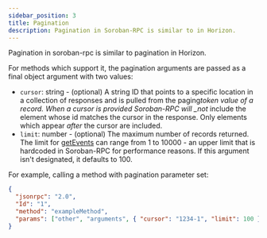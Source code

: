 ```yaml
---
sidebar_position: 3
title: Pagination
description: Pagination in Soroban-RPC is similar to in Horizon.
---
```


Pagination in soroban-rpc is similar to pagination in Horizon.

For methods which support it, the pagination arguments are passed as a final object argument with two values:

- `cursor`: string - (optional) A string ID that points to a specific location in a collection of responses and is pulled from the paging*token value of a record. When a cursor is provided Soroban-RPC will \_not* include the element whose id matches the cursor in the response. Only elements which appear _after_ the cursor are included.
- `limit`: number - (optional) The maximum number of records returned. The limit for [getEvents](methods/getEvents.mdx) can range from 1 to 10000 - an upper limit that is hardcoded in Soroban-RPC for performance reasons. If this argument isn't designated, it defaults to 100.

For example, calling a method with pagination parameter set:

```json
{
  "jsonrpc": "2.0",
  "Id": "1",
  "method": "exampleMethod",
  "params": ["other", "arguments", { "cursor": "1234-1", "limit": 100 }]
}
```
